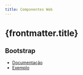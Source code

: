 ```yaml
---
title: Componentes Web
---
```


# {frontmatter.title}

## Bootstrap

- [Documentação](https://getbootstrap.com/docs/)
- [Exemplo](https://ifpb.github.io/css-guide/packages/bootstrap/intro/)

